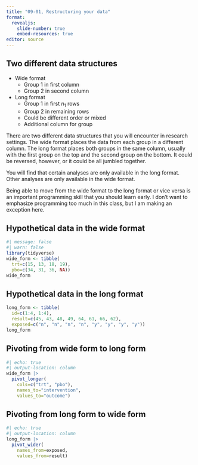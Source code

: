 ```yaml
---
title: "09-01, Restructuring your data"
format: 
  revealjs:
    slide-number: true
    embed-resources: true
editor: source
---
```


## Two different data structures

-   Wide format
    -   Group 1 in first column
    -   Group 2 in second column
-   Long format
    -   Group 1 in first $n_1$ rows
    -   Group 2 in remaining rows
    -   Could be different order or mixed
    -   Additional column for group

:::notes
There are two different data structures that you will encounter in research settings. The wide format places the data from each group in a different column. The long format places both groups in the same column, usually with the first group on the top and the second group on the bottom. It could be reversed, however, or it could be all jumbled together.

You will find that certain analyses are only available in the long format. Other analyses are only available in the wide format.

Being able to move from the wide format to the long format or vice versa is an important programming skill that you should learn early. I don't want to emphasize programming too much in this class, but I am making an exception here.
:::
  
## Hypothetical data in the wide format

```r
#| message: false
#| warn: false
library(tidyverse)
wide_form <- tibble(
  trt=c(15, 13, 18, 19),
  pbo=c(34, 31, 36, NA))
wide_form
```

## Hypothetical data in the long format

```r
long_form <- tibble(
  id=c(1:4, 1:4),
  result=c(45, 43, 48, 49, 64, 61, 66, 62),
  exposed=c("n", "n", "n", "n", "y", "y", "y", "y"))
long_form
```

## Pivoting from wide form to long form

```r
#| echo: true
#| output-location: column
wide_form |>
  pivot_longer( 
    cols=c("trt", "pbo"), 
    names_to="intervention",
    values_to="outcome")
```

## Pivoting from long form to wide form

```r
#| echo: true
#| output-location: column
long_form |>
  pivot_wider( 
    names_from=exposed,
    values_from=result)
```

